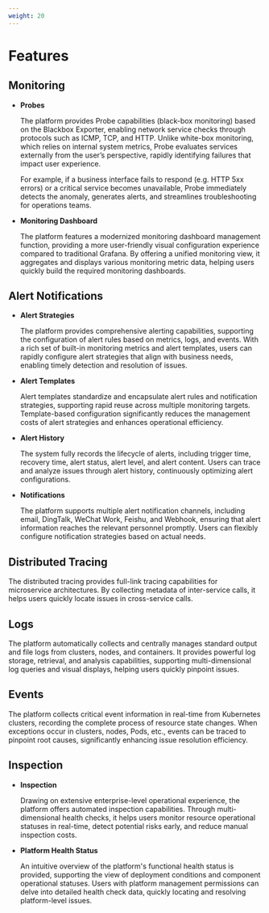 ```yaml
---
weight: 20
---
```


# Features

## Monitoring

- **Probes**

  The platform provides ‌Probe‌ capabilities (black-box monitoring) based on the ‌Blackbox Exporter‌, enabling network service checks through protocols such as ICMP, TCP, and HTTP. Unlike white-box monitoring, which relies on internal system metrics, Probe evaluates services externally from the user’s perspective, rapidly identifying failures that impact user experience.

  For example, if a business interface fails to respond (e.g. HTTP 5xx errors) or a critical service becomes unavailable, Probe immediately detects the anomaly, generates alerts, and streamlines troubleshooting for operations teams.

- **Monitoring Dashboard**

  The platform features a modernized monitoring dashboard management function, providing a more user-friendly visual configuration experience compared to traditional Grafana. By offering a unified monitoring view, it aggregates and displays various monitoring metric data, helping users quickly build the required monitoring dashboards.

## Alert Notifications

- **Alert Strategies**

  The platform provides comprehensive alerting capabilities, supporting the configuration of alert rules based on metrics, logs, and events. With a rich set of built-in monitoring metrics and alert templates, users can rapidly configure alert strategies that align with business needs, enabling timely detection and resolution of issues.

- **Alert Templates**

  Alert templates standardize and encapsulate alert rules and notification strategies, supporting rapid reuse across multiple monitoring targets. Template-based configuration significantly reduces the management costs of alert strategies and enhances operational efficiency.

- **Alert History**

  The system fully records the lifecycle of alerts, including trigger time, recovery time, alert status, alert level, and alert content. Users can trace and analyze issues through alert history, continuously optimizing alert configurations.

- **Notifications**

  The platform supports multiple alert notification channels, including email, DingTalk, WeChat Work, Feishu, and Webhook, ensuring that alert information reaches the relevant personnel promptly. Users can flexibly configure notification strategies based on actual needs.

## Distributed Tracing

The distributed tracing  provides full-link tracing capabilities for microservice architectures. By collecting metadata of inter-service calls, it helps users quickly locate issues in cross-service calls.

## Logs

  The platform automatically collects and centrally manages standard output and file logs from clusters, nodes, and containers. It provides powerful log storage, retrieval, and analysis capabilities, supporting multi-dimensional log queries and visual displays, helping users quickly pinpoint issues.

## Events

  The platform collects critical event information in real-time from Kubernetes clusters, recording the complete process of resource state changes. When exceptions occur in clusters, nodes, Pods, etc., events can be traced to pinpoint root causes, significantly enhancing issue resolution efficiency.

## Inspection

- **Inspection**

  Drawing on extensive enterprise-level operational experience, the platform offers automated inspection capabilities. Through multi-dimensional health checks, it helps users monitor resource operational statuses in real-time, detect potential risks early, and reduce manual inspection costs.

- **Platform Health Status**

  An intuitive overview of the platform's functional health status is provided, supporting the view of deployment conditions and component operational statuses. Users with platform management permissions can delve into detailed health check data, quickly locating and resolving platform-level issues.
